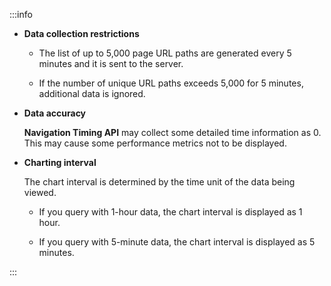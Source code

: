 :::info

- **Data collection restrictions**

  - The list of up to 5,000 page URL paths are generated every 5 minutes and it is sent to the server.

  - If the number of unique URL paths exceeds 5,000 for 5 minutes, additional data is ignored.

- **Data accuracy**

  **Navigation Timing API** may collect some detailed time information as 0. This may cause some performance metrics not to be displayed.

- **Charting interval**

  The chart interval is determined by the time unit of the data being viewed.

  - If you query with 1-hour data, the chart interval is displayed as 1 hour.

  - If you query with 5-minute data, the chart interval is displayed as 5 minutes.

:::
